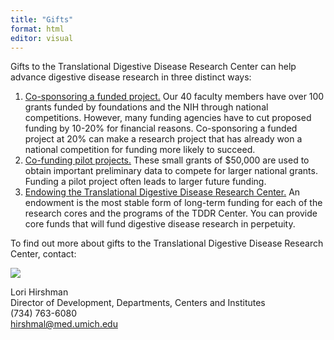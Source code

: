 ```yaml
---
title: "Gifts"
format: html
editor: visual
---
```


Gifts to the Translational Digestive Disease Research Center can help advance digestive disease research in three distinct ways:

1.  [Co-sponsoring a funded project.]{.underline} Our 40 faculty members have over 100 grants funded by foundations and the NIH through national competitions. However, many funding agencies have to cut proposed funding by 10-20% for financial reasons. Co-sponsoring a funded project at 20% can make a research project that has already won a national competition for funding more likely to succeed.
2.  [Co-funding pilot projects.]{.underline} These small grants of \$50,000 are used to obtain important preliminary data to compete for larger national grants. Funding a pilot project often leads to larger future funding.
3.  [Endowing the Translational Digestive Disease Research Center.]{.underline} An endowment is the most stable form of long-term funding for each of the research cores and the programs of the TDDR Center. You can provide core funds that will fund digestive disease research in perpetuity.

To find out more about gifts to the Translational Digestive Disease Research Center, contact:

![](images/LoriHirshman.png)

Lori Hirshman\
Director of Development, Departments, Centers and Institutes\
(734) 763-6080\
[hirshmal\@med.umich.edu](mailto:hirshmal@med.umich.edu)
